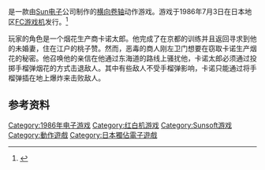 {{refimprove|time=2015-07-24T14:28:15+00:00}}

{{NoteTA
| G1=Games
}}

{{vgname|东海道五十三次|ja=東海道五十三次}}是一款由[[Sun电子|Sun电子]]公司制作的[[横向卷轴|横向卷轴]]动作游戏。游戏于1986年7月3日在日本地区[[FC游戏机|FC游戏机]]发行。<ref name="gamefaqs">{{cite web| url = http://www.gamefaqs.com/nes/578301-kanshakudama-nage-kantarou-no-toukaidou-gojuusan/data| title = Release information| publisher = [[GameFAQs|GameFAQs]]| date = | accessdate = 2015-07-20| archive-date = 2015-09-10| archive-url = https://web.archive.org/web/20150910043007/http://www.gamefaqs.com/nes/578301-kanshakudama-nage-kantarou-no-toukaidou-gojuusan/data}}</ref>

玩家的角色是一个烟花生产商卡诺太郎。他完成了在京都的训练并且返回寻求到他的未婚妻，住在江户的桃子赞。然而，恶毒的商人刚左卫门想要在窃取卡诺生产烟花的秘密。他召唤他的亲信在他通过东海道的路线上骚扰他，卡诺太郎必须通过投掷手榴弹烟花的方式击退敌人。其中有些敌人不受手榴弹影响，卡诺只能通过将手榴弹插在地上爆炸来击败敌人。

== 参考资料 ==
{{Reflist}}

{{DEFAULTSORT:Toukaidou Gojuusantsugi}}
[[Category:1986年电子游戏|Category:1986年电子游戏]]
[[Category:红白机游戏|Category:红白机游戏]]
[[Category:Sunsoft游戏|Category:Sunsoft游戏]]
[[Category:動作遊戲|Category:動作遊戲]]
[[Category:日本獨佔電子遊戲|Category:日本獨佔電子遊戲]]

{{action-videogame-stub}}